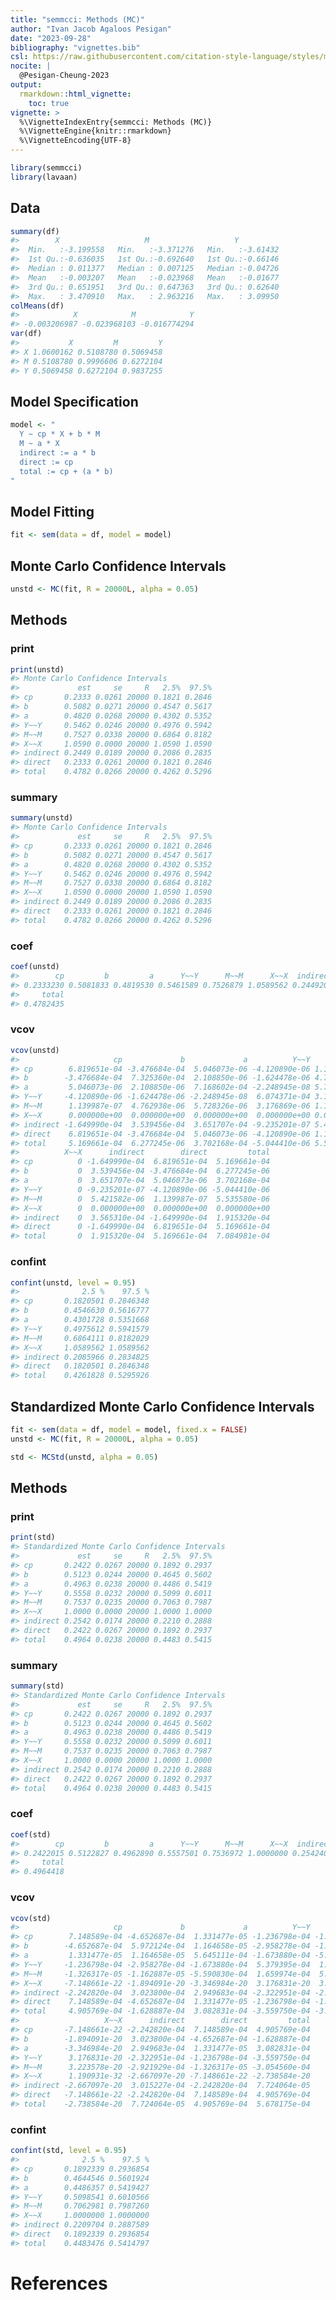 ```yaml
---
title: "semmcci: Methods (MC)"
author: "Ivan Jacob Agaloos Pesigan"
date: "2023-09-28"
bibliography: "vignettes.bib"
csl: https://raw.githubusercontent.com/citation-style-language/styles/master/apa.csl
nocite: |
  @Pesigan-Cheung-2023
output:
  rmarkdown::html_vignette:
    toc: true
vignette: >
  %\VignetteIndexEntry{semmcci: Methods (MC)}
  %\VignetteEngine{knitr::rmarkdown}
  %\VignetteEncoding{UTF-8}
---
```


<!-- vignettes/methods-mc.Rmd is generated from .setup/vignettes/methods-mc.Rmd.orig. Please edit that file -->






```r
library(semmcci)
library(lavaan)
```

## Data




```r
summary(df)
#>        X                   M                   Y           
#>  Min.   :-3.199558   Min.   :-3.371276   Min.   :-3.61432  
#>  1st Qu.:-0.636035   1st Qu.:-0.692640   1st Qu.:-0.66146  
#>  Median : 0.011377   Median : 0.007125   Median :-0.04726  
#>  Mean   :-0.003207   Mean   :-0.023968   Mean   :-0.01677  
#>  3rd Qu.: 0.651951   3rd Qu.: 0.647363   3rd Qu.: 0.62640  
#>  Max.   : 3.470910   Max.   : 2.963216   Max.   : 3.09950
colMeans(df)
#>            X            M            Y 
#> -0.003206987 -0.023968103 -0.016774294
var(df)
#>           X         M         Y
#> X 1.0600162 0.5108780 0.5069458
#> M 0.5108780 0.9996606 0.6272104
#> Y 0.5069458 0.6272104 0.9837255
```

## Model Specification


```r
model <- "
  Y ~ cp * X + b * M
  M ~ a * X
  indirect := a * b
  direct := cp
  total := cp + (a * b)
"
```

## Model Fitting


```r
fit <- sem(data = df, model = model)
```

## Monte Carlo Confidence Intervals


```r
unstd <- MC(fit, R = 20000L, alpha = 0.05)
```

## Methods

### print


```r
print(unstd)
#> Monte Carlo Confidence Intervals
#>             est     se     R   2.5%  97.5%
#> cp       0.2333 0.0261 20000 0.1821 0.2846
#> b        0.5082 0.0271 20000 0.4547 0.5617
#> a        0.4820 0.0268 20000 0.4302 0.5352
#> Y~~Y     0.5462 0.0246 20000 0.4976 0.5942
#> M~~M     0.7527 0.0338 20000 0.6864 0.8182
#> X~~X     1.0590 0.0000 20000 1.0590 1.0590
#> indirect 0.2449 0.0189 20000 0.2086 0.2835
#> direct   0.2333 0.0261 20000 0.1821 0.2846
#> total    0.4782 0.0266 20000 0.4262 0.5296
```

### summary


```r
summary(unstd)
#> Monte Carlo Confidence Intervals
#>             est     se     R   2.5%  97.5%
#> cp       0.2333 0.0261 20000 0.1821 0.2846
#> b        0.5082 0.0271 20000 0.4547 0.5617
#> a        0.4820 0.0268 20000 0.4302 0.5352
#> Y~~Y     0.5462 0.0246 20000 0.4976 0.5942
#> M~~M     0.7527 0.0338 20000 0.6864 0.8182
#> X~~X     1.0590 0.0000 20000 1.0590 1.0590
#> indirect 0.2449 0.0189 20000 0.2086 0.2835
#> direct   0.2333 0.0261 20000 0.1821 0.2846
#> total    0.4782 0.0266 20000 0.4262 0.5296
```

### coef


```r
coef(unstd)
#>        cp         b         a      Y~~Y      M~~M      X~~X  indirect    direct 
#> 0.2333230 0.5081833 0.4819530 0.5461589 0.7526879 1.0589562 0.2449205 0.2333230 
#>     total 
#> 0.4782435
```

### vcov


```r
vcov(unstd)
#>                     cp             b             a          Y~~Y         M~~M
#> cp        6.819651e-04 -3.476684e-04  5.046073e-06 -4.120890e-06 1.139987e-07
#> b        -3.476684e-04  7.325360e-04  2.108850e-06 -1.624478e-06 4.762938e-06
#> a         5.046073e-06  2.108850e-06  7.168602e-04 -2.248945e-08 5.728326e-06
#> Y~~Y     -4.120890e-06 -1.624478e-06 -2.248945e-08  6.074371e-04 3.176869e-06
#> M~~M      1.139987e-07  4.762938e-06  5.728326e-06  3.176869e-06 1.140636e-03
#> X~~X      0.000000e+00  0.000000e+00  0.000000e+00  0.000000e+00 0.000000e+00
#> indirect -1.649990e-04  3.539456e-04  3.651707e-04 -9.235201e-07 5.421582e-06
#> direct    6.819651e-04 -3.476684e-04  5.046073e-06 -4.120890e-06 1.139987e-07
#> total     5.169661e-04  6.277245e-06  3.702168e-04 -5.044410e-06 5.535580e-06
#>          X~~X      indirect        direct         total
#> cp          0 -1.649990e-04  6.819651e-04  5.169661e-04
#> b           0  3.539456e-04 -3.476684e-04  6.277245e-06
#> a           0  3.651707e-04  5.046073e-06  3.702168e-04
#> Y~~Y        0 -9.235201e-07 -4.120890e-06 -5.044410e-06
#> M~~M        0  5.421582e-06  1.139987e-07  5.535580e-06
#> X~~X        0  0.000000e+00  0.000000e+00  0.000000e+00
#> indirect    0  3.565310e-04 -1.649990e-04  1.915320e-04
#> direct      0 -1.649990e-04  6.819651e-04  5.169661e-04
#> total       0  1.915320e-04  5.169661e-04  7.084981e-04
```

### confint


```r
confint(unstd, level = 0.95)
#>              2.5 %    97.5 %
#> cp       0.1820501 0.2846348
#> b        0.4546630 0.5616777
#> a        0.4301728 0.5351668
#> Y~~Y     0.4975612 0.5941579
#> M~~M     0.6864111 0.8182029
#> X~~X     1.0589562 1.0589562
#> indirect 0.2085966 0.2834825
#> direct   0.1820501 0.2846348
#> total    0.4261828 0.5295926
```

## Standardized Monte Carlo Confidence Intervals


```r
fit <- sem(data = df, model = model, fixed.x = FALSE)
unstd <- MC(fit, R = 20000L, alpha = 0.05)
```


```r
std <- MCStd(unstd, alpha = 0.05)
```

## Methods

### print


```r
print(std)
#> Standardized Monte Carlo Confidence Intervals
#>             est     se     R   2.5%  97.5%
#> cp       0.2422 0.0267 20000 0.1892 0.2937
#> b        0.5123 0.0244 20000 0.4645 0.5602
#> a        0.4963 0.0238 20000 0.4486 0.5419
#> Y~~Y     0.5558 0.0232 20000 0.5099 0.6011
#> M~~M     0.7537 0.0235 20000 0.7063 0.7987
#> X~~X     1.0000 0.0000 20000 1.0000 1.0000
#> indirect 0.2542 0.0174 20000 0.2210 0.2888
#> direct   0.2422 0.0267 20000 0.1892 0.2937
#> total    0.4964 0.0238 20000 0.4483 0.5415
```

### summary


```r
summary(std)
#> Standardized Monte Carlo Confidence Intervals
#>             est     se     R   2.5%  97.5%
#> cp       0.2422 0.0267 20000 0.1892 0.2937
#> b        0.5123 0.0244 20000 0.4645 0.5602
#> a        0.4963 0.0238 20000 0.4486 0.5419
#> Y~~Y     0.5558 0.0232 20000 0.5099 0.6011
#> M~~M     0.7537 0.0235 20000 0.7063 0.7987
#> X~~X     1.0000 0.0000 20000 1.0000 1.0000
#> indirect 0.2542 0.0174 20000 0.2210 0.2888
#> direct   0.2422 0.0267 20000 0.1892 0.2937
#> total    0.4964 0.0238 20000 0.4483 0.5415
```

### coef


```r
coef(std)
#>        cp         b         a      Y~~Y      M~~M      X~~X  indirect    direct 
#> 0.2422015 0.5122827 0.4962890 0.5557501 0.7536972 1.0000000 0.2542403 0.2422015 
#>     total 
#> 0.4964418
```

### vcov


```r
vcov(std)
#>                     cp             b             a          Y~~Y          M~~M
#> cp        7.148589e-04 -4.652687e-04  1.331477e-05 -1.236798e-04 -1.326317e-05
#> b        -4.652687e-04  5.972124e-04  1.164658e-05 -2.958278e-04 -1.162887e-05
#> a         1.331477e-05  1.164658e-05  5.645111e-04 -1.673880e-04 -5.590830e-04
#> Y~~Y     -1.236798e-04 -2.958278e-04 -1.673880e-04  5.379395e-04  1.659974e-04
#> M~~M     -1.326317e-05 -1.162887e-05 -5.590830e-04  1.659974e-04  5.543523e-04
#> X~~X     -7.148661e-22 -1.894091e-20 -3.346984e-20  3.176831e-20  3.223578e-20
#> indirect -2.242820e-04  3.023800e-04  2.949683e-04 -2.322951e-04 -2.921929e-04
#> direct    7.148589e-04 -4.652687e-04  1.331477e-05 -1.236798e-04 -1.326317e-05
#> total     4.905769e-04 -1.628887e-04  3.082831e-04 -3.559750e-04 -3.054560e-04
#>                   X~~X      indirect        direct         total
#> cp       -7.148661e-22 -2.242820e-04  7.148589e-04  4.905769e-04
#> b        -1.894091e-20  3.023800e-04 -4.652687e-04 -1.628887e-04
#> a        -3.346984e-20  2.949683e-04  1.331477e-05  3.082831e-04
#> Y~~Y      3.176831e-20 -2.322951e-04 -1.236798e-04 -3.559750e-04
#> M~~M      3.223578e-20 -2.921929e-04 -1.326317e-05 -3.054560e-04
#> X~~X      1.190931e-32 -2.667097e-20 -7.148661e-22 -2.738584e-20
#> indirect -2.667097e-20  3.015227e-04 -2.242820e-04  7.724064e-05
#> direct   -7.148661e-22 -2.242820e-04  7.148589e-04  4.905769e-04
#> total    -2.738584e-20  7.724064e-05  4.905769e-04  5.678175e-04
```

### confint


```r
confint(std, level = 0.95)
#>              2.5 %    97.5 %
#> cp       0.1892339 0.2936854
#> b        0.4644546 0.5601924
#> a        0.4486357 0.5419427
#> Y~~Y     0.5098541 0.6010566
#> M~~M     0.7062981 0.7987260
#> X~~X     1.0000000 1.0000000
#> indirect 0.2209704 0.2887589
#> direct   0.1892339 0.2936854
#> total    0.4483476 0.5414797
```

# References
